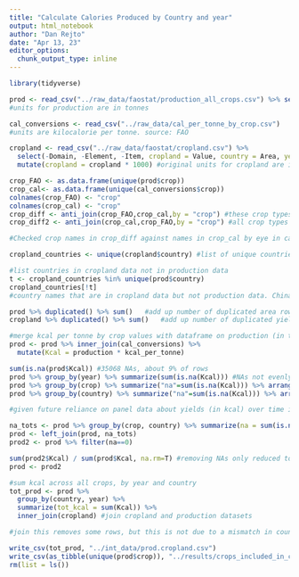 ```yaml
---
title: "Calculate Calories Produced by Country and year"
output: html_notebook
author: "Dan Rejto"
date: "Apr 13, 23"
editor_options: 
  chunk_output_type: inline
---
```


```r
library(tidyverse)
```

```r
prod <- read_csv("../raw_data/faostat/production_all_crops.csv") %>% select(country = Area, year = Year, crop = Item, production)
#units for production are in tonnes

cal_conversions <- read_csv("../raw_data/cal_per_tonne_by_crop.csv")
#units are kilocalorie per tonne. source: FAO

cropland <- read_csv("../raw_data/faostat/cropland.csv") %>% 
  select(-Domain, -Element, -Item, cropland = Value, country = Area, year = Year) %>% 
  mutate(cropland = cropland * 1000) #original units for cropland are in 1000 ha. We convert to ha. Source: FAOSTAT
``` 

```r
crop_FAO <- as.data.frame(unique(prod$crop))
crop_cal<- as.data.frame(unique(cal_conversions$crop))
colnames(crop_FAO) <- "crop"
colnames(crop_cal) <- "crop"
crop_diff <- anti_join(crop_FAO,crop_cal,by = "crop") #these crop types are found in the crop_FAO dataset but not found in the crop_cal dataset, 61 different crop names
crop_diff2 <- anti_join(crop_cal,crop_FAO,by = "crop") #all crop types in crops_cal are found in crop_FAO

#Checked crop names in crop_diff against names in crop_cal by eye in case there are spelling differences, no matches
``` 

```r
cropland_countries <- unique(cropland$country) #list of unique countries in cropland data

#list countries in cropland data not in production data
t <- cropland_countries %in% unique(prod$country)  
cropland_countries[!t] 
#country names that are in cropland data but not production data. China missing because China is listed several times in cropland, as mainland, hong kong, Taiwan, and the sum of the three. for prodcution, its just listed as mainland, hong kong, and taiwan, which is appropriate for our analysis. Other countries missing are due to missing data, rather than differences in spelling or name.
```

```r
prod %>% duplicated() %>% sum()   #add up number of duplicated area rows - 0
cropland %>% duplicated() %>% sum()   #add up number of duplicated yield rows - 0
```

```r
#merge kcal per tonne by crop values with dataframe on production (in tons) per crop and country
prod <- prod %>% inner_join(cal_conversions) %>% 
  mutate(Kcal = production * kcal_per_tonne)
```

```r
sum(is.na(prod$Kcal)) #35068 NAs, about 9% of rows
prod %>% group_by(year) %>% summarize(sum(is.na(Kcal))) #NAs not evenly distributed in time; concentrated before ~1990
prod %>% group_by(crop) %>% summarize("na"=sum(is.na(Kcal))) %>% arrange(desc(na)) #NAs concentrated in some crops e.g. pumpokings, beans, carrots, cabbage. few for major staples like wheat, oats, fonio, bambara,rice, opil palm, maize
prod %>% group_by(country) %>% summarize("na"=sum(is.na(Kcal))) %>% arrange(desc(na)) #wide dispersion in NAs by country
```

```r
#given future reliance on panel data about yields (in kcal) over time in countries, and time trend in NAs, keeping NAs could bias future results. E.g. it would make it seem like yields rose quicker after 1990 than they really did just because more data was reported. So we omit country-crop combinations that are incomplete

na_tots <- prod %>% group_by(crop, country) %>% summarize(na = sum(is.na(production)))
prod <- left_join(prod, na_tots)
prod2 <- prod %>% filter(na==0)

sum(prod2$Kcal) / sum(prod$Kcal, na.rm=T) #removing NAs only reduced total production in kcal from 1961-2017 by ~0.2%. We therefore implement this filtering.
prod <- prod2
```

```r
#sum kcal across all crops, by year and country
tot_prod <- prod %>% 
  group_by(country, year) %>% 
  summarize(tot_kcal = sum(Kcal)) %>% 
  inner_join(cropland) #join cropland and production datasets

#join this removes some rows, but this is not due to a mismatch in country naming across the datasets, but rather differences in data completeness across datasets
```

```r
write_csv(tot_prod, "../int_data/prod.cropland.csv")
write_csv(as_tibble(unique(prod$crop)), "../results/crops_included_in_calorie_per_ha_calc.csv")
rm(list = ls())
```

